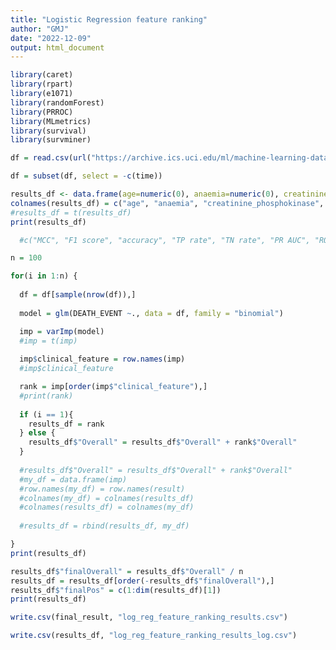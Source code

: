 ```yaml
---
title: "Logistic Regression feature ranking"
author: "GMJ"
date: "2022-12-09"
output: html_document
---
```


```r
library(caret)
library(rpart)
library(e1071)
library(randomForest)
library(PRROC)
library(MLmetrics)
library(survival)
library(survminer)
```

```r
df = read.csv(url("https://archive.ics.uci.edu/ml/machine-learning-databases/00519/heart_failure_clinical_records_dataset.csv"))
```

```r
df = subset(df, select = -c(time))
```




```r

results_df <- data.frame(age=numeric(0), anaemia=numeric(0), creatinine_phosphokinase=numeric(0), diabetes=numeric(0), ejection_fraction=numeric(0), high_blood_pressure=numeric(0), platelets=numeric(0), serum_creatinine=numeric(0), serum_sodium=numeric(0), sex=numeric(0), smoking=numeric(0) )
colnames(results_df) = c("age", "anaemia", "creatinine_phosphokinase", "diabetes", "ejection_fraction", "high_blood_pressure", "platelets", "serum_creatinine", "serum_sodium", "sex", "smoking")
#results_df = t(results_df)
print(results_df)

  #c("MCC", "F1 score", "accuracy", "TP rate", "TN rate", "PR AUC", "ROC AUC")

n = 100

for(i in 1:n) {
  
  df = df[sample(nrow(df)),]
  
  model = glm(DEATH_EVENT ~., data = df, family = "binomial")

  imp = varImp(model)
  #imp = t(imp)
  
  imp$clinical_feature = row.names(imp)
  #imp$clinical_feature

  rank = imp[order(imp$"clinical_feature"),]
  #print(rank)
  
  if (i == 1){
    results_df = rank
  } else {
    results_df$"Overall" = results_df$"Overall" + rank$"Overall"
  }
  
  #results_df$"Overall" = results_df$"Overall" + rank$"Overall"
  #my_df = data.frame(imp)
  #row.names(my_df) = row.names(result)
  #colnames(my_df) = colnames(results_df)
  #colnames(results_df) = colnames(my_df)
  
  #results_df = rbind(results_df, my_df)

}
print(results_df)

results_df$"finalOverall" = results_df$"Overall" / n
results_df = results_df[order(-results_df$"finalOverall"),]
results_df$"finalPos" = c(1:dim(results_df)[1])
print(results_df)

```

```r
write.csv(final_result, "log_reg_feature_ranking_results.csv")
```

```r
write.csv(results_df, "log_reg_feature_ranking_results_log.csv")
```